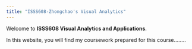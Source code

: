 ```yaml
---
title: "ISSS608-Zhongchao's Visual Analytics"
---
```


Welcome to **ISSS608 Visual Analytics and Applications**.

In this website, you will find my coursework prepared for this course........
